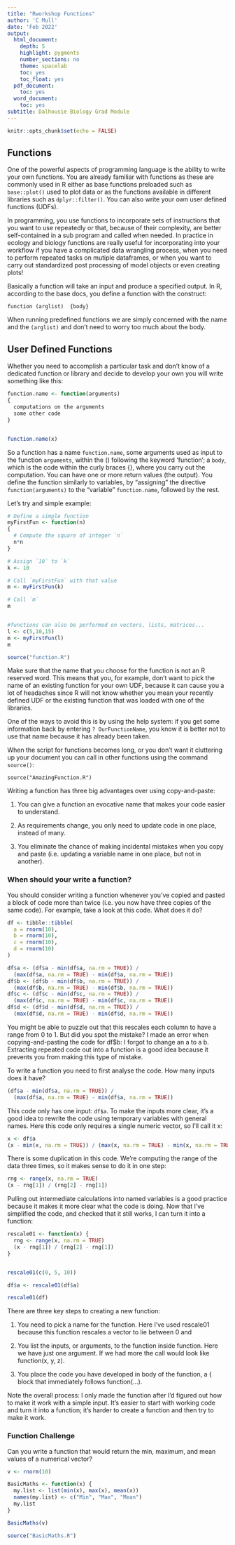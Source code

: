 ```yaml
---
title: "Rworkshop Functions"
author: 'C Mull'
date: 'Feb 2022'
output:
  html_document:
    depth: 5
    highlight: pygments
    number_sections: no
    theme: spacelab
    toc: yes
    toc_float: yes
  pdf_document:
    toc: yes
  word_document:
    toc: yes
subtitle: Dalhousie Biology Grad Module
---
```


```r
knitr::opts_chunk$set(echo = FALSE) 
```

## Functions

One of the powerful aspects of programming language is the ability to write your own functions. You are already familiar with functions as these are commonly used in R either as base functions preloaded such as `base::plot()` used to plot data or as the functions available in different libraries such as `dplyr::filter()`. You can also write your own user defined functions (UDFs).

In programming, you use functions to incorporate sets of instructions that you want to use repeatedly or that, because of their complexity, are better self-contained in a sub program and called when needed. In practice in ecology and biology functions are really useful for incorporating into your workflow if you have a complicated data wrangling process, when you need to perform repeated tasks on mutiple dataframes, or when you want to carry out standardized post processing of model objects or even creating plots!

Basically a function will take an input and produce a specified output. In R, according to the base docs, you define a function with the construct:

`function (arglist)  {body}`

When running predefined functions we are simply concerned with the name and the `(arglist)` and don't need to worry too much about the body.

## User Defined Functions

Whether you need to accomplish a particular task and don't know of a dedicated function or library and decide to develop your own you will write something like this:


```r

function.name <- function(arguments) 
{
  computations on the arguments
  some other code
}


function.name(x)
```


So a function has a name `function.name`, some arguments used as input to the function `arguments`, within the () following the keyword ‘function’; a `body`, which is the code within the curly braces {}, where you carry out the computation. You can have one or more return values (the output). You define the function similarly to variables, by “assigning” the directive `function(arguments)` to the “variable” `function.name`, followed by the rest.

Let's try and simple example:

```r

# Define a simple function
myFirstFun <- function(n)
{
  # Compute the square of integer `n`
  n*n
}

# Assign `10` to `k`
k <- 10

# Call `myFirstFun` with that value
m <- myFirstFun(k)

# Call `m` 
m


#functions can also be performed on vectors, lists, matrices...
l <- c(5,10,15)
m <- myFirstFun(l)
m

source("function.R")
```


Make sure that the name that you choose for the function is not an R reserved word. This means that you, for example, don’t want to pick the name of an existing function for your own UDF, because it can cause you a lot of headaches since R will not know whether you mean your recently defined UDF or the existing function that was loaded with one of the libraries.

One of the ways to avoid this is by using the help system: if you get some information back by entering `? OurFunctionName`, you know it is better not to use that name because it has already been taken.

When the script for functions becomes long, or you don't want it cluttering up your document you can call in other functions using the command `source()`:

`source("AmazingFunction.R")`

Writing a function has three big advantages over using copy-and-paste:

  1. You can give a function an evocative name that makes your code easier to understand.

  2. As requirements change, you only need to update code in one place, instead of many.

  3. You eliminate the chance of making incidental mistakes when you copy and paste (i.e. updating a variable name in one place, but not in another).
  
### When should your write a function?  

You should consider writing a function whenever you’ve copied and pasted a block of code more than twice (i.e. you now have three copies of the same code). For example, take a look at this code. What does it do?

```r

df <- tibble::tibble(
  a = rnorm(10),
  b = rnorm(10),
  c = rnorm(10),
  d = rnorm(10)
)

df$a <- (df$a - min(df$a, na.rm = TRUE)) / 
  (max(df$a, na.rm = TRUE) - min(df$a, na.rm = TRUE))
df$b <- (df$b - min(df$b, na.rm = TRUE)) / 
  (max(df$b, na.rm = TRUE) - min(df$b, na.rm = TRUE))
df$c <- (df$c - min(df$c, na.rm = TRUE)) / 
  (max(df$c, na.rm = TRUE) - min(df$c, na.rm = TRUE))
df$d <- (df$d - min(df$d, na.rm = TRUE)) / 
  (max(df$d, na.rm = TRUE) - min(df$d, na.rm = TRUE))

```


You might be able to puzzle out that this rescales each column to have a range from 0 to 1. But did you spot the mistake? I made an error when copying-and-pasting the code for df$b: I forgot to change an a to a b. Extracting repeated code out into a function is a good idea because it prevents you from making this type of mistake.

To write a function you need to first analyse the code. How many inputs does it have?

```r

(df$a - min(df$a, na.rm = TRUE)) /
  (max(df$a, na.rm = TRUE) - min(df$a, na.rm = TRUE))
```

This code only has one input: `df$a`. To make the inputs more clear, it’s a good idea to rewrite the code using temporary variables with general names. Here this code only requires a single numeric vector, so I’ll call it x:

```r

x <- df$a
(x - min(x, na.rm = TRUE)) / (max(x, na.rm = TRUE) - min(x, na.rm = TRUE))

```


There is some duplication in this code. We’re computing the range of the data three times, so it makes sense to do it in one step:

```r

rng <- range(x, na.rm = TRUE)
(x - rng[1]) / (rng[2] - rng[1])

```

Pulling out intermediate calculations into named variables is a good practice because it makes it more clear what the code is doing. Now that I’ve simplified the code, and checked that it still works, I can turn it into a function:

```r

rescale01 <- function(x) {
  rng <- range(x, na.rm = TRUE)
  (x - rng[1]) / (rng[2] - rng[1])
}


rescale01(c(0, 5, 10))

df$a <- rescale01(df$a)

rescale01(df)

```


There are three key steps to creating a new function:

  1. You need to pick a name for the function. Here I’ve used rescale01 because this function rescales a vector to lie between 0 and

  2. You list the inputs, or arguments, to the function inside function. Here we have just one argument. If we had more the call would look like function(x, y, z).

  3. You place the code you have developed in body of the function, a { block that immediately follows function(...).

Note the overall process: I only made the function after I’d figured out how to make it work with a simple input. It’s easier to start with working code and turn it into a function; it’s harder to create a function and then try to make it work.


### Function Challenge

Can you write a function that would return the min, maximum, and mean values of a numerical vector?

```r

v <- rnorm(10)

BasicMaths <- function(x) {
  my.list <- list(min(x), max(x), mean(x))
  names(my.list) <- c("Min", "Max", "Mean")
  my.list
}

BasicMaths(v)

source("BasicMaths.R")

```

